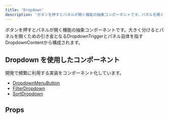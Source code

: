 ```yaml
---
title: 'Dropdown'
description: 'ボタンを押すとパネルが開く機能の抽象コンポーネントです。パネルを開くための引き金となるDropdownTriggerとパネル自体を指すDropdownContentから構成されます。'
---
```


ボタンを押すとパネルが開く機能の抽象コンポーネントです。大きく分けるとパネルを開くための引き金となるDropdownTriggerとパネル自体を指すDropdownContentから構成されます。

## Dropdown を使用したコンポーネント

開発で頻繁に利用する実装をコンポーネント化しています。

- [DropdownMenuButton](./dropdown-menu-button/)
- [FilterDropdown](./filter-dropdown/)
- [SortDropdown](./sort-dropdown/)

<ComponentStory name="Dropdown" />

## Props

<ComponentPropsTable name="DropdownContent" showTitle />
